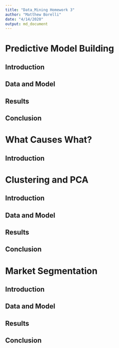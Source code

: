 ```yaml
---
title: "Data_Mining Homework 3"
author: "Matthew Borelli"
date: "4/14/2020"
output: md_document
---
```


# Predictive Model Building

## Introduction

## Data and Model

## Results

## Conclusion

# What Causes What?

## Introduction

# Clustering and PCA

## Introduction

## Data and Model

## Results

## Conclusion

# Market Segmentation

## Introduction

## Data and Model

## Results

## Conclusion


